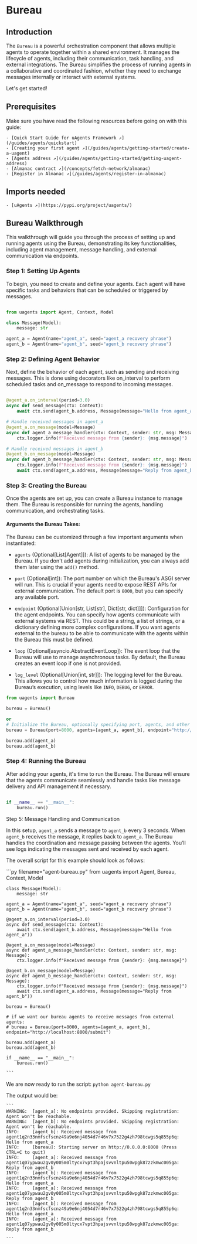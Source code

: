 
# Bureau

## Introduction

The `Bureau` is a powerful orchestration component that allows multiple agents to operate together within a shared environment. It manages the lifecycle of agents, including their communication, task handling, and external integrations. The Bureau simplifies the process of running agents in a collaborative and coordinated fashion, whether they need to exchange messages internally or interact with external systems.

Let's get started!

## Prerequisites

Make sure you have read the following resources before going on with this guide:

    - [Quick Start Guide for uAgents Framework ↗️](/guides/agents/quickstart)
    - [Creating your first agent ↗️](/guides/agents/getting-started/create-a-uagent)
    - [Agents address ↗️](/guides/agents/getting-started/getting-uagent-address)
    - [Almanac contract ↗️](/concepts/fetch-network/almanac)
    - [Register in Almanac ↗️](/guides/agents/register-in-almanac)

## Imports needed

    - [uAgents ↗️](https://pypi.org/project/uagents/)

## Bureau Walkthrough

This walkthrough will guide you through the process of setting up and running agents using the Bureau, demonstrating its key functionalities, including agent management, message handling, and external communication via endpoints.

### Step 1: Setting Up Agents

To begin, you need to create and define your agents. Each agent will have specific tasks and behaviors that can be scheduled or triggered by messages.

```py copy filename="agent-bureau.py"

from uagents import Agent, Context, Model

class Message(Model):
    message: str

agent_a = Agent(name="agent_a", seed="agent_a recovery phrase")
agent_b = Agent(name="agent_b", seed="agent_b recovery phrase")

```

### Step 2: Defining Agent Behavior

Next, define the behavior of each agent, such as sending and receiving messages. This is done using decorators like on_interval to perform scheduled tasks and on_message to respond to incoming messages.

```py copy filename="agent-bureau.py"

@agent_a.on_interval(period=3.0)
async def send_message(ctx: Context):
    await ctx.send(agent_b.address, Message(message="Hello from agent_a"))

# Handle received messages in agent_a
@agent_a.on_message(model=Message)
async def agent_a_message_handler(ctx: Context, sender: str, msg: Message):
    ctx.logger.info(f"Received message from {sender}: {msg.message}")

# Handle received messages in agent_b
@agent_b.on_message(model=Message)
async def agent_b_message_handler(ctx: Context, sender: str, msg: Message):
    ctx.logger.info(f"Received message from {sender}: {msg.message}")
    await ctx.send(agent_a.address, Message(message="Reply from agent_b"))

```

### Step 3: Creating the Bureau

Once the agents are set up, you can create a Bureau instance to manage them. The Bureau is responsible for running the agents, handling communication, and orchestrating tasks.

#### Arguments the Bureau Takes:

The Bureau can be customized through a few important arguments when instantiated:

- `agents` (Optional[List[Agent]]): A list of agents to be managed by the Bureau. If you don't add agents during initialization, you can always add them later using the `add()` method.

- `port` (Optional[int]): The port number on which the Bureau's ASGI server will run. This is crucial if your agents need to expose REST APIs for external communication. The default port is `8000`, but you can specify any available port.

- `endpoint` (Optional[Union[str, List[str], Dict[str, dict]]]): Configuration for the agent endpoints. You can specify how agents communicate with external systems via REST. This could be a string, a list of strings, or a dictionary defining more complex configurations. If you want agents external to the bureau to be able to communicate with the agents within the Bureau this must be defined.

- `loop` (Optional[asyncio.AbstractEventLoop]): The event loop that the Bureau will use to manage asynchronous tasks. By default, the Bureau creates an event loop if one is not provided.

- `log_level` (Optional[Union[int, str]]): The logging level for the Bureau. This allows you to control how much information is logged during the Bureau’s execution, using levels like `INFO`, `DEBUG`, or `ERROR`.

```py
from uagents import Bureau

bureau = Bureau()

or 
# Initialize the Bureau, optionally specifying port, agents, and other configurations
bureau = Bureau(port=8000, agents=[agent_a, agent_b], endpoint="http://localhost:8000/submit")

bureau.add(agent_a)
bureau.add(agent_b)

```

### Step 4: Running the Bureau

After adding your agents, it's time to run the Bureau. The Bureau will ensure that the agents communicate seamlessly and handle tasks like message delivery and API management if necessary.

```py copy

if __name__ == "__main__":
    bureau.run()

```

Step 5: Message Handling and Communication

In this setup, `agent_a` sends a message to `agent_b` every 3 seconds. When `agent_b` receives the message, it replies back to `agent_a`. The Bureau handles the coordination and message passing between the agents. You’ll see logs indicating the messages sent and received by each agent.

The overall script for this example should look as follows:

<CodeGroup hasCopy isLocalHostedFile>
<DocsCode local={true}>
	```py filename="agent-bureau.py"
    from uagents import Agent, Bureau, Context, Model

    class Message(Model):
        message: str

    agent_a = Agent(name="agent_a", seed="agent_a recovery phrase")
    agent_b = Agent(name="agent_b", seed="agent_b recovery phrase")

    @agent_a.on_interval(period=3.0)
    async def send_message(ctx: Context):
        await ctx.send(agent_b.address, Message(message="Hello from agent_a"))

    @agent_a.on_message(model=Message)
    async def agent_a_message_handler(ctx: Context, sender: str, msg: Message):
        ctx.logger.info(f"Received message from {sender}: {msg.message}")

    @agent_b.on_message(model=Message)
    async def agent_b_message_handler(ctx: Context, sender: str, msg: Message):
        ctx.logger.info(f"Received message from {sender}: {msg.message}")
        await ctx.send(agent_a.address, Message(message="Reply from agent_b"))

    bureau = Bureau()

    # if we want our bureau agents to receive messages from external agents:
    # bureau = Bureau(port=8000, agents=[agent_a, agent_b], endpoint="http://localhost:8000/submit")

    bureau.add(agent_a)
    bureau.add(agent_b)

    if __name__ == "__main__":
        bureau.run()

    ```
</DocsCode>
</CodeGroup>

We are now ready to run the script: `python agent-bureau.py`

The output would be:

    ```
    WARNING:  [agent_a]: No endpoints provided. Skipping registration: Agent won't be reachable.
    WARNING:  [agent_b]: No endpoints provided. Skipping registration: Agent won't be reachable.
    INFO:     [agent_b]: Received message from agent1q2n33nmfscfscnz49a9e6nj4054d7r46v7x7522g4zh798tcwgs5q855p6q: Hello from agent_a
    INFO:     [bureau]: Starting server on http://0.0.0.0:8000 (Press CTRL+C to quit)
    INFO:     [agent_a]: Received message from agent1q07ypwau2gv0y005m0ltycx7vpt3hpajsvvnltpu50wpgk87zzkmwc005ga: Reply from agent_b
    INFO:     [agent_b]: Received message from agent1q2n33nmfscfscnz49a9e6nj4054d7r46v7x7522g4zh798tcwgs5q855p6q: Hello from agent_a
    INFO:     [agent_a]: Received message from agent1q07ypwau2gv0y005m0ltycx7vpt3hpajsvvnltpu50wpgk87zzkmwc005ga: Reply from agent_b
    INFO:     [agent_b]: Received message from agent1q2n33nmfscfscnz49a9e6nj4054d7r46v7x7522g4zh798tcwgs5q855p6q: Hello from agent_a
    INFO:     [agent_a]: Received message from agent1q07ypwau2gv0y005m0ltycx7vpt3hpajsvvnltpu50wpgk87zzkmwc005ga: Reply from agent_b

    ```